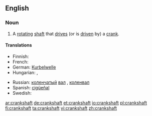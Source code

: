 ==English==

===Noun===
{{en-noun}}

# A [[rotating]] [[shaft]] that [[drive]]s (or is [[driven]] by) a [[crank]].

====Translations====
{{trans-top|a rotating shaft that drives a crank}}
* Finnish: {{t+|fi|kampiakseli}}
* French: {{t+|fr|vilebrequin}}
* German: [[Kurbelwelle]] {{f}}
* Hungarian: {{t|hu|főtengely}}, {{t|hu|forgattyústengely}}
{{trans-mid}}
* Russian: [[коленчатый]] [[вал]] {{m}}, [[коленвал]] {{m}}
* Spanish: [[cigüeñal]]
* Swedish: {{t|sv|vevaxel|c}}
{{trans-bottom}}

[[ar:crankshaft]]
[[de:crankshaft]]
[[et:crankshaft]]
[[io:crankshaft]]
[[pl:crankshaft]]
[[fi:crankshaft]]
[[ta:crankshaft]]
[[vi:crankshaft]]
[[zh:crankshaft]]